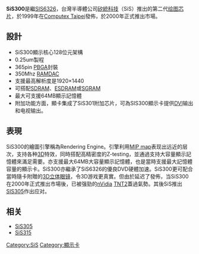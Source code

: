 {{Unreferenced|time=2020-02-24T02:01:17+00:00}}
'''SiS300'''是繼[[SIS6326|SIS6326]]，台灣半導體公司[[矽統科技|矽統科技]]（SiS）推出的第二代[[绘图芯片|绘图芯片]]，於1999年在[[Computex_Taipei|Computex Taipei]]發佈，於2000年正式推出市場。

== 設計 ==
*SiS300顯示核心128位元架構
*0.25um製程
*365pin [[PBGA|PBGA]]封裝
*350Mhz [[RAMDAC|RAMDAC]]
*支援最高解析度是1920×1440
*可搭配[[SDRAM|SDRAM]]、[[ESDRAM|ESDRAM]]或[[SGRAM|SGRAM]]
*最大可支援64MB顯示記憶體
*附加功能方面，顯卡集成了SiS301附加芯片，可為SIS300顯示卡提供[[DVI|DVI]]输出和电视输出。

== 表現 ==
SiS300的繪圖引擎稱為Rendering Engine。引擎利用[[MIP_map|MIP map]]表现出远近的层次，支持各种[[三維空間|3D]]特效，同時搭配高精密度的Z-testing，並通過支持大容量顯示記憶體來滿足需要。亦支援最大64MB大容量顯示記憶體，也是當時支援最大記憶體容量的顯示卡。SiS300亦繼承了SiS6326的優良DVD硬體加速。SiS300更可配合當時隨卡附贈的[[3D立体眼镜|3D立体眼镜]]，令3D游戏更真實。但由於延迟了發佈，当SiS300在2000年正式推出市場後，已被强勁的[[nVidia|nVidia]] [[TNT2|TNT2]]蓋過氣勢。其後SiS推出[[SIS305|SIS305]]作出应对。

== 相关 ==
*[[SiS305|SiS305]]
*[[SiS315|SiS315]]

{{hardware-stub}}

[[Category:SiS|Category:SiS]]
[[Category:顯示卡|Category:顯示卡]]